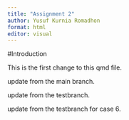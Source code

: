 ```yaml
---
title: "Assignment 2"
author: Yusuf Kurnia Romadhon
format: html
editor: visual
---
```


#Introduction

This is the first change to this qmd file.

update from the main branch.

update from the testbranch.

update from the testbranch for case 6.


